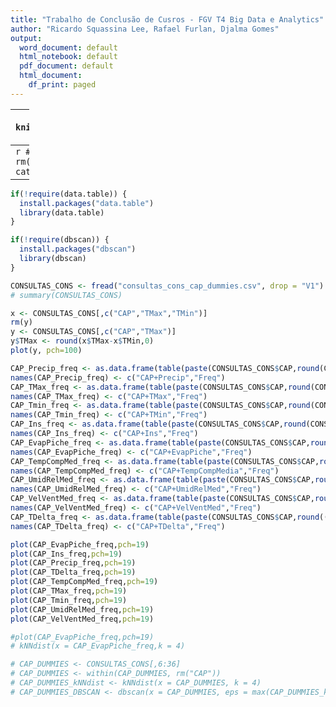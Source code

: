 ```yaml
---
title: "Trabalho de Conclusão de Cusros - FGV T4 Big Data e Analytics"
author: "Ricardo Squassina Lee, Rafael Furlan, Djalma Gomes"
output:
  word_document: default
  html_notebook: default
  pdf_document: default
  html_document:
    df_print: paged
---
```


---
```r
knitr::opts_chunk$set(echo = TRUE)
```


---
```r
#Iniciando o ambiente
rm(list = ls())
cat("\014") 
setwd("./")
```

---
```r
if(!require(data.table)) {
  install.packages("data.table")
  library(data.table)
}

if(!require(dbscan)) {
  install.packages("dbscan")
  library(dbscan)
}

```

```r
CONSULTAS_CONS <- fread("consultas_cons_cap_dummies.csv", drop = "V1")
# summary(CONSULTAS_CONS)
```

```r
x <- CONSULTAS_CONS[,c("CAP","TMax","TMin")]
rm(y)
y <- CONSULTAS_CONS[,c("CAP","TMax")]
y$TMax <- round(x$TMax-x$TMin,0) 
plot(y, pch=100)

```

```r
CAP_Precip_freq <- as.data.frame(table(paste(CONSULTAS_CONS$CAP,round(CONSULTAS_CONS$Precip, digits = 0))))
names(CAP_Precip_freq) <- c("CAP+Precip","Freq")
CAP_TMax_freq <- as.data.frame(table(paste(CONSULTAS_CONS$CAP,round(CONSULTAS_CONS$TMax, digits = 0))))
names(CAP_TMax_freq) <- c("CAP+TMax","Freq")
CAP_Tmin_freq <- as.data.frame(table(paste(CONSULTAS_CONS$CAP,round(CONSULTAS_CONS$TMin, digits = 0))))
names(CAP_Tmin_freq) <- c("CAP+TMin","Freq")
CAP_Ins_freq <- as.data.frame(table(paste(CONSULTAS_CONS$CAP,round(CONSULTAS_CONS$Ins, digits = 0))))
names(CAP_Ins_freq) <- c("CAP+Ins","Freq")
CAP_EvapPiche_freq <- as.data.frame(table(paste(CONSULTAS_CONS$CAP,round(CONSULTAS_CONS$EvapPiche, digits = 0))))
names(CAP_EvapPiche_freq) <- c("CAP+EvapPiche","Freq")
CAP_TempCompMed_freq <- as.data.frame(table(paste(CONSULTAS_CONS$CAP,round(CONSULTAS_CONS$TempCompMedia, digits = 0))))
names(CAP_TempCompMed_freq) <- c("CAP+TempCompMedia","Freq")
CAP_UmidRelMed_freq <- as.data.frame(table(paste(CONSULTAS_CONS$CAP,round(CONSULTAS_CONS$UmidRelMed, digits = 0))))
names(CAP_UmidRelMed_freq) <- c("CAP+UmidRelMed","Freq")
CAP_VelVentMed_freq <- as.data.frame(table(paste(CONSULTAS_CONS$CAP,round(CONSULTAS_CONS$VelVentMed, digits = 0))))
names(CAP_VelVentMed_freq) <- c("CAP+VelVentMed","Freq")
CAP_TDelta_freq <- as.data.frame(table(paste(CONSULTAS_CONS$CAP,round((CONSULTAS_CONS$TMax - CONSULTAS_CONS$TMin), digits = 0))))
names(CAP_TDelta_freq) <- c("CAP+TDelta","Freq")

```


```r
plot(CAP_EvapPiche_freq,pch=19)
plot(CAP_Ins_freq,pch=19)
plot(CAP_Precip_freq,pch=19)
plot(CAP_TDelta_freq,pch=19)
plot(CAP_TempCompMed_freq,pch=19)
plot(CAP_TMax_freq,pch=19)
plot(CAP_Tmin_freq,pch=19)
plot(CAP_UmidRelMed_freq,pch=19)
plot(CAP_VelVentMed_freq,pch=19)

```


```r
#plot(CAP_EvapPiche_freq,pch=19)
# kNNdist(x = CAP_EvapPiche_freq,k = 4)
```

```r
# CAP_DUMMIES <- CONSULTAS_CONS[,6:36]
# CAP_DUMMIES <- within(CAP_DUMMIES, rm("CAP"))
# CAP_DUMMIES_kNNdist <- kNNdist(x = CAP_DUMMIES, k = 4)
# CAP_DUMMIES_DBSCAN <- dbscan(x = CAP_DUMMIES, eps = max(CAP_DUMMIES_kNNdist), minPts = 5)
```


